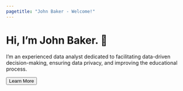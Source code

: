```yaml
---
pagetitle: "John Baker - Welcome!"
---
```

<h1>Hi, I'm <span class="gradient_text">John Baker</span>. 👋 </h1>
<p>I'm an experienced data analyst dedicated to facilitating data-driven decision-making, ensuring data privacy, and improving the educational process.</p>
<p><a href="about" title="Learn More"><button type="button" class="btn btn-primary btn-lg">Learn More</button></a></p>

